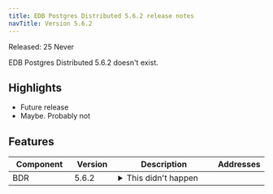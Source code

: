 ```yaml
---
title: EDB Postgres Distributed 5.6.2 release notes
navTitle: Version 5.6.2
---
```


Released: 25 Never

EDB Postgres Distributed 5.6.2 doesn't exist.

## Highlights

- Future release
- Maybe. Probably not

## Features

<table class="table w-100"><thead><tr><th>Component</th><th>Version</th><th>Description</th><th width="10%">Addresses</th></tr></thead><tbody>
<tr><td>BDR</td><td>5.6.2</td><td><details><summary>This didn't happen</summary><hr/><p>This isn't a real release. But it should trigger generation of a new file.</p>
</details></td><td></td></tr>
</tbody></table>


